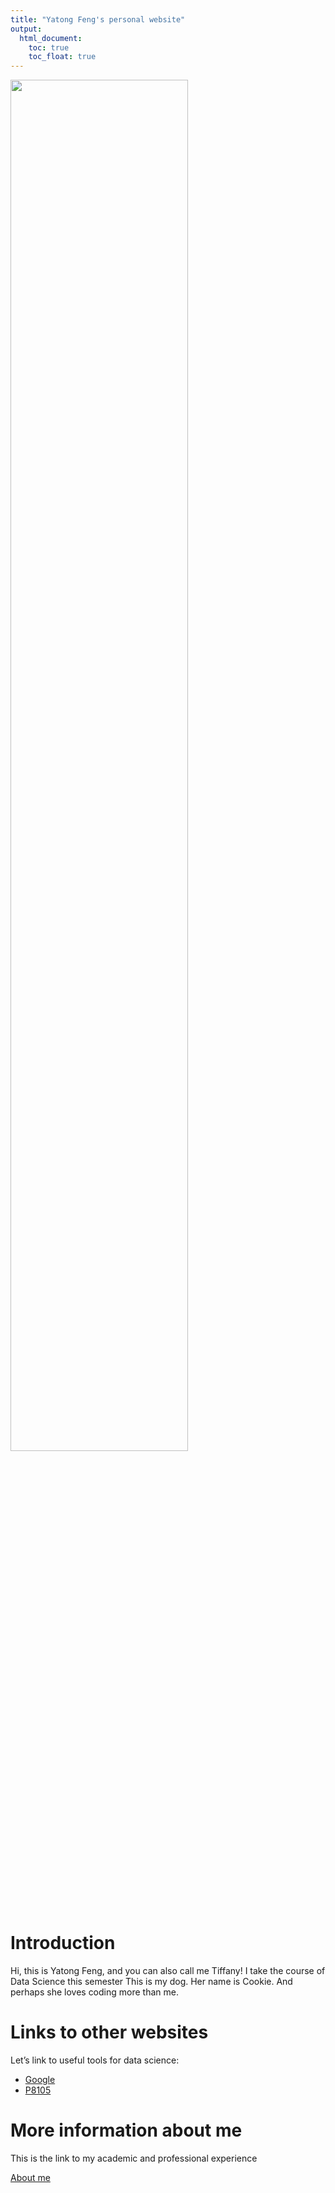 ```yaml
---
title: "Yatong Feng's personal website"
output: 
  html_document:
    toc: true
    toc_float: true
---
```


<img src="photo/pet.JPG" style="width:75%">

# Introduction

Hi, this is Yatong Feng, and you can also call me Tiffany! I take the course of Data Science this semester This is my dog. Her name is Cookie. And perhaps she loves coding more than me.

# Links to other websites

Let's link to useful tools for data science:

* [Google](https://www.google.com/)
* [P8105](https://p8105.com)

# More information about me

This is the link to my academic and professional experience

[About me](about.html)



